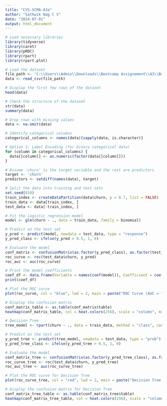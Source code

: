 ---
title: "CVS-SCMA-A3a"
author: "Sathwik Nag C V"
date: "2024-07-01"
output: html_document
---

```{r}
# Load necessary libraries
library(tidyverse)
library(caret)
library(pROC)
library(rpart)
library(rpart.plot)

# Load the dataset
file_path <- 'C:\\Users\\Admin\\Downloads\\Bootcamp Assignement\\A3\\Bank Customer Churn Prediction.csv'
data <- read_csv(file_path)

# Display the first few rows of the dataset
head(data)

# Check the structure of the dataset
str(data)
summary(data)
```

```{r}
# Drop rows with missing values
data <- na.omit(data)

# Identify categorical columns
categorical_columns <- names(data)[sapply(data, is.character)]
```

```{r}
# Option 1: Label Encoding (for binary categorical data)
for (column in categorical_columns) {
  data[[column]] <- as.numeric(factor(data[[column]]))
}

# Assume 'churn' is the target variable and the rest are predictors
target <- 'churn'
predictors <- setdiff(names(data), target)

# Split the data into training and test sets
set.seed(810)
train_index <- createDataPartition(data$churn, p = 0.7, list = FALSE)
train_data <- data[train_index, ]
test_data <- data[-train_index, ]

# Fit the logistic regression model
model <- glm(churn ~ ., data = train_data, family = binomial)

# Predict on the test set
y_pred <- predict(model, newdata = test_data, type = "response")
y_pred_class <- ifelse(y_pred > 0.5, 1, 0)

# Evaluate the model
conf_matrix <- confusionMatrix(as.factor(y_pred_class), as.factor(test_data$churn))
roc_curve <- roc(test_data$churn, y_pred)
roc_auc <- auc(roc_curve)

# Print the model coefficients
coef_df <- data.frame(Variable = names(coef(model)), Coefficient = coef(model))
print(coef_df)
```

```{r}
# Plot the ROC curve
plot(roc_curve, col = "blue", lwd = 2, main = paste("ROC Curve (AUC = ", round(roc_auc, 2), ")", sep = ""))
```

```{r}
# Display the confusion matrix
conf_matrix_table <- as.table(conf_matrix$table)
heatmap(conf_matrix_table, col = heat.colors(256), scale = "column", margins = c(5,10))
```

```{r}
# Decision Tree
tree_model <- rpart(churn ~ ., data = train_data, method = "class", control = rpart.control(cp = 0.01))

# Predict on the test set
y_pred_tree <- predict(tree_model, newdata = test_data, type = "prob")[, 2]
y_pred_tree_class <- ifelse(y_pred_tree > 0.5, 1, 0)

# Evaluate the model
conf_matrix_tree <- confusionMatrix(as.factor(y_pred_tree_class), as.factor(test_data$churn))
roc_curve_tree <- roc(test_data$churn, y_pred_tree)
roc_auc_tree <- auc(roc_curve_tree)

# Plot the ROC curve for Decision Tree
plot(roc_curve_tree, col = "red", lwd = 2, main = paste("Decision Tree ROC Curve (AUC = ", round(roc_auc_tree, 2), ")", sep = ""))
```

```{r}
# Display the confusion matrix for Decision Tree
conf_matrix_tree_table <- as.table(conf_matrix_tree$table)
heatmap(conf_matrix_tree_table, col = heat.colors(256), scale = "column", margins = c(5,10))
```
